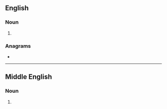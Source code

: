 ==English==

===Noun===
{{en-noun}}

# {{obsolete spelling of|en|lady}}

===Anagrams===
* {{anagrams|en|a=adeil|Delia|Elida|Ideal|ailed|ideal}}

----

==Middle English==

===Noun===
{{head|enm|noun}}

# {{alt form|enm|lady}}